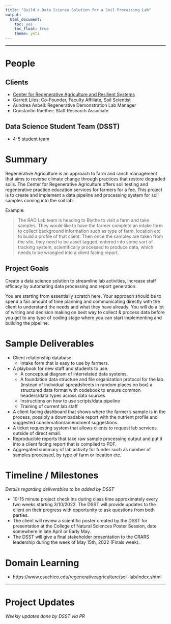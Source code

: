 ```yaml
---
title: "Build a Data Science Solution for a Soil Processing Lab"
output: 
  html_document: 
    toc: yes
    toc_float: true
    theme: yeti
---
```


----

# People

## Clients

* [Center for Regenerative Agriculture and Resilient Systems](https://www.csuchico.edu/regenerativeagriculture/)
* Garrett Liles: Co-Founder, Faculty Affiliate, Soil Scientist
* Aundrea Asbell: Regenerative Demonstration Lab Manager  
* Constantin Raether: Staff Research Associate

## Data Science Student Team (DSST)

* 4-5 student team

# Summary 
Regenerative Agriculture is an approach to farm and ranch management that aims to reverse climate change through practices that restore degraded soils. The Center for Regenerative Agriculture offers soil testing and regenerative practice education services for farmers for a fee. This project is to create and implement a data pipeline and processing system for soil samples coming into the soil lab. 

Example: 

> The RAD Lab team is heading to Blythe to visit a farm and take samples. They would like to have the farmer complete an intake form to collect background information such as type of farm, location etc to build a profile of that client. Then once the samples are taken from the site, they need to be asset tagged, entered into some sort of tracking system, scientifically processed to produce data, which needs to be wrangled into a client facing report. 


## Project Goals
Create a data science solution to streamline lab activities, increase staff efficacy by automating data processing and report generation. 

You are starting from essentially scratch here. Your approach should be to spend a fair amount of time planning and communicating directly with the client to understand the needs and what they have already. You will do a lot of writing and decision making on best way to collect & process data before you get to any type of coding stage where you can start implementing and building the pipeline. 

# Sample Deliverables

* Client relationship database
    - Intake form that is easy to use by farmers.
* A playbook for new staff and students to use. 
    - A conceptual diagram of interrelated data systems. 
    - A foundation data structure and file organization protocol for the lab. (instead of individual spreadsheets in random places on box) a structured data format with codebook to ensure common headers/data types across data sources
    - Instructions on how to use scripts/data pipeline
    - Training of current lab staff
* A client facing dashboard that shows where the farmer's sample is in the process, possibly a downloadable report with the nutrient profile and suggested conservation/amendment suggestions.
* A ticket requesting system that allows clients to request lab services outside of direct email. 
* Reproducible reports that take raw sample processing output and put it into a client facing report that is compiled to PDF. 
* Aggregated summary of lab activity for funder such as number of samples processed, by type of farm or location etc. 




# Timeline / Milestones
_Details regarding deliverables to be added by DSST_

* 10-15 minute project check ins during class time approximately every two weeks starting 3/10/2022. The DSST will provide updates to the client on their progress with opportunity to ask questions from both parties.
* The client will review a scientific poster created by the DSST for presentation at the College of Natural Sciences Poster Session, date somewhere in late April or Early May.  
* The DSST will give a final stakeholder presentation to the CRARS leadership during the week of May 15th, 2022 (Finals week). 


# Domain Learning

* https://www.csuchico.edu/regenerativeagriculture/soil-lab/index.shtml


----

# Project Updates
_Weekly updates done by DSST via PR_


